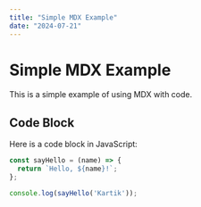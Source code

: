 ```yaml
---
title: "Simple MDX Example"
date: "2024-07-21"
---
```


# Simple MDX Example

This is a simple example of using MDX with code.

## Code Block

Here is a code block in JavaScript:

```js
const sayHello = (name) => {
  return `Hello, ${name}!`;
};

console.log(sayHello('Kartik'));

